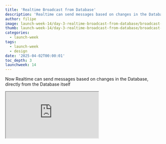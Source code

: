 ```yaml
---
title: 'Realtime Broadcast from Database'
description: 'Realtime can send messages based on changes in the Database, directly from the Database itself'
author: filipe
image: launch-week-14/day-3-realtime-broadcast-from-database/broadcast-database-og.png
thumb: launch-week-14/day-3-realtime-broadcast-from-database/broadcast-database-og-thumb.png
categories:
  - launch-week
tags:
  - launch-week
  - design
date: '2025-04-02T00:00:01'
toc_depth: 3
launchweek: 14
---
```


Now Realtime can send messages based on changes in the Database, directly from the Database itself

<div className="video-container mb-8">
  <iframe
    className="w-full"
    src="https://www.youtube-nocookie.com/embed/vRorVm_UbhA"
    title="Introducing Broadcast from Database"
    allow="accelerometer; autoplay; clipboard-write; encrypted-media; fullscreen; gyroscope; picture-in-picture; web-share"
    allowfullscreen
  />
</div>

Supabase Realtime Broadcast now supports sending messages directly [from your Database](https://supabase.com/docs/guides/realtime/broadcast#broadcast-from-the-database). Broadcasting from the Database can scale to tens of thousands of users.

## What is Supabase Realtime?

You can use Supabase Realtime build immersive features like notifications, chats, live cursors, shared whiteboards, multiplayer games, and listen to Database changes.

Realtime includes the following features:

- **Broadcast**, to send low-latency messages using client libraries, REST, or your Database
- **Presence**, to store and synchronize online user state consistently across clients
- **Postgres Changes**, polls the Database, listens for changes, and sends messages to clients

Broadcasting from the Database is our latest improvement. It requires more initial setup than Postgres Changes, but offers more benefits:

- You can target specific actions (DELETE, INSERT, UPDATE, etc)
- Choose which columns to send in the body of the message instead of the full record
- Use SQL to selectively send data to specific channels

You now have two options for building realtime applications using database changes:

- **Broadcast from the Database**, to send messages triggered by changes within the Database itself
- **Postgres Changes**, for client-side logic to poll a Database for changes

<Img
  wide
  alt="Install"
  src={{
    dark: '/images/images/blog/launch-week-14/day-3-realtime-broadcast-from-database/broadcast-postgres-dark.png',
    light:
      'images/blog/launch-week-14/day-3-realtime-broadcast-from-database/broadcast-postgres-light.png',
  }}
/>

## Broadcast from the database

There are several scenarios where you will want to use Broadcast from the Database instead of Postgres Changes, including:

- Applications with many connected users
- Sanitizing the payload of a message instead of providing the full record
- Reduction in latency of sent messages

Let’s walk through how to set up Broadcast from the Database.

First, set up Row-Level Security (RLS) policies to control user access to relevant messages:

```sql
create policy "Authenticated users can receive broadcasts"
on "realtime"."messages"
for select
to authenticated
using ( true );
```

Then, set up the function that will be called whenever a Database change is detected:

```sql
create or replace function public.your_table_changes()
returns trigger
as $$
begin
    perform realtime.broadcast_changes(
	    'topic:' || new.id::text,   -- topic
		   tg_op,                          -- event
		   tg_op,                          -- operation
		   tg_table_name,                  -- table
		   tg_table_schema,                -- schema
		   new,                            -- new record
		   old                             -- old record
		);
    return null;
end;
$$ language plpgsql;
```

Then, set up the trigger conditions under which you will execute the function:

```sql
create trigger broadcast_changes_for_your_table_trigger
after insert or update or delete
on public.your_table
for each row
execute function your_table_changes();
```

And finally, set up your client code to listen for changes:

```jsx
const id = 'id'
await supabase.realtime.setAuth() // Needed for Realtime Authorization
const changes = supabase
  .channel(`topic:${id}`, {
    config: { private: true },
  })
  .on('broadcast', { event: 'INSERT' }, (payload) => console.log(payload))
  .on('broadcast', { event: 'UPDATE' }, (payload) => console.log(payload))
  .on('broadcast', { event: 'DELETE' }, (payload) => console.log(payload))
  .subscribe()
```

Be sure to read [the full Realtime documentation](https://supabase.com/docs/guides/realtime/broadcast) for more information and example use cases.

## How does Broadcast from the Database work?

Realtime Broadcast from the Database sets up a replication slot against a publication created for the `realtime.messages` table. This lets Realtime listen for Write Ahead Log (WAL) changes whenever new rows are inserted.

When Realtime spots a new insert in the WAL, it broadcasts that message to the target channel right away.

We created two helper functions:

- `realtime.send`: A simple function that adds messages to the `realtime.messages` table
- `realtime.broadcast_changes`: A more advanced function that creates payloads similar to Postgres Changes

The `realtime.send` function is designed to work safely inside triggers. It catches exceptions and uses `pg_notify` to send error information to the Realtime server for proper logging. This keeps your triggers from breaking if something goes wrong.

<Img
  wide
  alt="Install"
  src={{
    dark: '/images/images/blog/launch-week-14/day-3-realtime-broadcast-from-database/broadcast-database-dark.png',
    light:
      'images/blog/launch-week-14/day-3-realtime-broadcast-from-database/broadcast-database-light.png',
  }}
/>

![broadcast-database-dark.png]()

These improvements let us scale Database broadcasts to tens of thousands of connected users at once. They also enable new uses like:

1. Broadcasting directly from Database functions
2. Sending only specific fields to connected clients
3. Creating scheduled events using [Supabase Cron](https://supabase.com/docs/guides/cron)

All this makes your real-time applications faster and more flexible.

_Note: Broadcast from the Database was previously known as Broadcast Changes._

## Get started with Supabase Realtime

Supabase Realtime can help you build more compelling experiences for your applications.

- [Discover use cases](https://supabase.com/realtime) for Supabase Realtime
- Read the [Supabase Realtime documentation](https://supabase.com/docs/guides/realtime) to learn more
- Watch the Realtime changes video
- [Sign up for Supabase](https://supabase.com/dashboard/sign-up) and get started today
